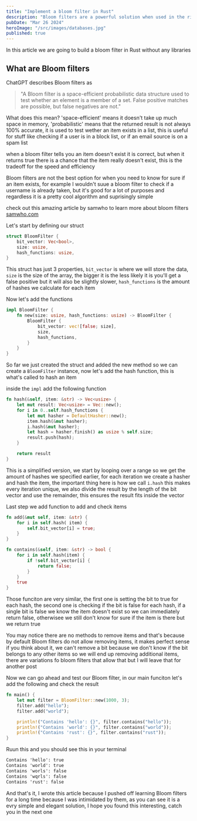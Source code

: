 ```yaml
---
title: "Implement a bloom filter in Rust"
description: "Bloom filters are a powerful solution when used in the right place, let's learn how they work by building one"
pubDate: "Mar 26 2024"
heroImage: "/src/images/databases.jpg"
published: true
---
```


In this article we are going to build a bloom filter in Rust without any libraries

## What are Bloom filters

ChatGPT describes Bloom filters as

> "A Bloom filter is a space-efficient probabilistic data structure used to test whether an element is a member of a set. False positive matches are possible, but false negatives are not."

What does this mean? 'space-efficient' means it doesn't take up much space in memory, 'probabilistic' means that the returned result is not always 100% accurate, it is used to test wether an item exists in a list, this is useful for stuff like checking if a user is in a block list, or if an email source is on a spam list

when a bloom filter tells you an item doesn't exist it is correct, but when it returns true there is a chance that the item really doesn't exist, this is the tradeoff for the speed and efficiency

Bloom filters are not the best option for when you need to know for sure if an item exists, for example I wouldn't suue a bloom filter to check if a username is already taken, but it's good for a lot of purposes and regardless it is a pretty cool algorithm and suprisingly simple

check out this amazing article by samwho to learn more about bloom filters [samwho.com](https://samwho.dev/bloom-filters/)

Let's start by defining our struct

```rust
struct BloomFilter {
    bit_vector: Vec<bool>,
    size: usize,
    hash_functions: usize,
}
```

This struct has just 3 properties, `bit_vector` is where we will store the data, `size` is the size of the array, the bigger it is the less likely it is you'll get a false positive but it will also be slightly slower, `hash_functions` is the amount of hashes we calculate for each item

Now let's add the functions

```rust
impl BloomFilter {
    fn new(size: usize, hash_functions: usize) -> BloomFilter {
        BloomFilter {
            bit_vector: vec![false; size],
            size,
            hash_functions,
        }
    }
}
```

So far we just created the struct and added the new method so we can create a `BloomFilter` instance, now let's add the hash function, this is what's called to hash an item

inside the `impl` add the following function

```rust
fn hash(&self, item: &str) -> Vec<usize> {
    let mut result: Vec<usize> = Vec::new();
    for i in 0..self.hash_functions {
        let mut hasher = DefaultHasher::new();
        item.hash(&mut hasher);
        i.hash(&mut hasher);
        let hash = hasher.finish() as usize % self.size;
        result.push(hash);
    }

    return result
}
```

This is a simplified version, we start by looping over a range so we get the amount of hashes we specified earlier, for each iteration we create a hasher and hash the item, the important thing here is how we call `i.hash` this makes every iteration unique, we also divide the result by the length of the bit vector and use the remainder, this ensures the result fits inside the vector

Last step we add function to add and check items

```rust
fn add(&mut self, item: &str) {
    for i in self.hash( item) {
        self.bit_vector[i] = true;
    }
}

fn contains(&self, item: &str) -> bool {
    for i in self.hash(item) {
        if !self.bit_vector[i] {
            return false;
        }
    }
    true
}
```

Those funciton are very similar, the first one is setting the bit to true for each hash, the second one is checking if the bit is false for each hash, if a single bit is false we know the item doesn't exist so we can immediately return false, otherwisee we still don't know for sure if the item is there but we return true

You may notice there are no methods to remove items and that's because by default Bloom filters do not allow removing items, it makes perfect sense if you think about it, we can't remove a bit because we don't know if the bit belongs to any other items so we will end up removing additional items, there are variations fo bloom filters that allow that but I will leave that for another post

Now we can go ahead and test our Bloom filter, in our main funciton let's add the following and check the result

```rust
fn main() {
    let mut filter = BloomFilter::new(1000, 3);
    filter.add("hello");
    filter.add("world");

    println!("Contains 'hello': {}", filter.contains("hello"));
    println!("Contains 'world': {}", filter.contains("world"));
    println!("Contains 'rust': {}", filter.contains("rust"));
}
```

Ruun this and you should see this in your terminal

```txt
Contains 'hello': true
Contains 'world': true
Contains 'worls': false
Contains 'wqrls': false
Contains 'rust': false
```

And that's it, I wrote this article because I pushed off learning Bloom filters for a long time because I was intimidated by them, as you can see it is a evry simple and elegant solution, I hope you found this interesting, catch you in the next one
